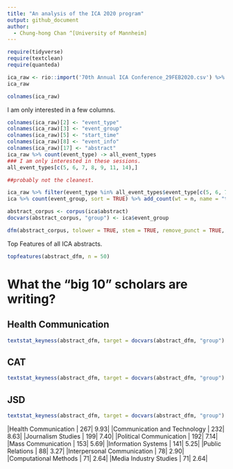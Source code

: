 ```yaml
---
title: "An analysis of the ICA 2020 program"
output: github_document
author:
  - Chung-hong Chan ^[University of Mannheim]
---
```



```r
require(tidyverse)
require(textclean)
require(quanteda)

ica_raw <- rio::import('70th Annual ICA Conference_29FEB2020.csv') %>% as_tibble
ica_raw
```

```r
colnames(ica_raw)
```

I am only interested in a few columns.

```r
colnames(ica_raw)[2] <- "event_type"
colnames(ica_raw)[3] <- "event_group"
colnames(ica_raw)[5] <- "start_time"
colnames(ica_raw)[8] <- "event_info"
colnames(ica_raw)[17] <- "abstract"
ica_raw %>% count(event_type) -> all_event_types
### I am only interested in these sessions.
all_event_types[c(5, 6, 7, 8, 9, 11, 14),]
```

```r
##probably not the cleanest.

ica_raw %>% filter(event_type %in% all_event_types$event_type[c(5, 6, 7, 8, 9, 11, 14)]) %>% mutate(abstract = str_remove(replace_html(abstract), "^Abstracts? ?B?o?d?y?:? ?")) %>% filter(abstract != "") -> ica
ica %>% count(event_group, sort = TRUE) %>% add_count(wt = n, name = "total") %>% mutate(procent = round((n / total) * 100,2)) %>% select(-total) %>% knitr::kable()
```

```r
abstract_corpus <- corpus(ica$abstract)
docvars(abstract_corpus, "group") <- ica$event_group
```

```r
dfm(abstract_corpus, tolower = TRUE, stem = TRUE, remove_punct = TRUE, remove_symbols = TRUE, remove = stopwords('en')) %>% dfm_select("^[A-Za-z]+$", valuetype = 'regex') -> abstract_dfm
```

Top Features of all ICA abstracts.

```r
topfeatures(abstract_dfm, n = 50)
```

# What the "big 10" scholars are writing?

## Health Communication

```r
textstat_keyness(abstract_dfm, target = docvars(abstract_dfm, "group") == "Health Communication") %>% textplot_keyness
```

## CAT

```r
textstat_keyness(abstract_dfm, target = docvars(abstract_dfm, "group") == "Communication and Technology") %>% textplot_keyness
```

## JSD

```r
textstat_keyness(abstract_dfm, target = docvars(abstract_dfm, "group") == "Journalism Studies") %>% textplot_keyness
```



|Health Communication                                  | 267|    9.93|
|Communication and Technology                          | 232|    8.63|
|Journalism Studies                                    | 199|    7.40|
|Political Communication                               | 192|    7.14|
|Mass Communication                                    | 153|    5.69|
|Information Systems                                   | 141|    5.25|
|Public Relations                                      |  88|    3.27|
|Interpersonal Communication                           |  78|    2.90|
|Computational Methods                                 |  71|    2.64|
|Media Industry Studies                                |  71|    2.64|

